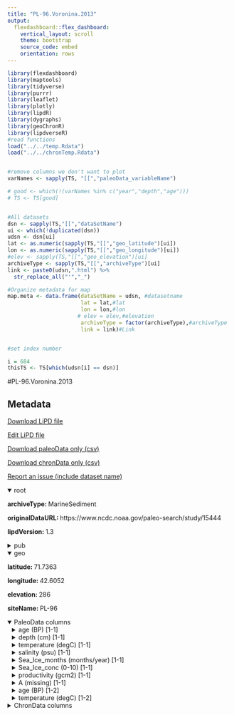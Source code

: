 ```yaml
---
title: "PL-96.Voronina.2013"
output: 
  flexdashboard::flex_dashboard:
    vertical_layout: scroll
    theme: bootstrap
    source_code: embed
    orientation: rows
---
```


```r
library(flexdashboard)
library(maptools)
library(tidyverse)
library(purrr)
library(leaflet)
library(plotly)
library(lipdR)
library(dygraphs)
library(geoChronR)
library(lipdverseR)
#read functions
load("../../temp.Rdata")
load("../../chronTemp.Rdata")


#remove columns we don't want to plot
varNames <- sapply(TS, "[[","paleoData_variableName")

# good <- which(!(varNames %in% c("year","depth","age")))
# TS <- TS[good]


#All datasets
dsn <- sapply(TS,"[[","dataSetName")
ui <- which(!duplicated(dsn))
udsn <- dsn[ui]
lat <- as.numeric(sapply(TS,"[[","geo_latitude")[ui])
lon <- as.numeric(sapply(TS,"[[","geo_longitude")[ui])
#elev <- sapply(TS,"[[","geo_elevation")[ui]
archiveType <- sapply(TS,"[[","archiveType")[ui]
link <- paste0(udsn,".html") %>% 
  str_replace_all("'","_")

#Organize metadata for map
map.meta <- data.frame(dataSetName = udsn, #datasetname
                       lat = lat,#lat
                       lon = lon,#lon
                      # elev = elev,#elevation
                       archiveType = factor(archiveType),#archiveType
                       link = link)#Link


#set index number

i = 684
thisTS <- TS[which(udsn[i] == dsn)]
```
#PL-96.Voronina.2013

Metadata {.sidebar}
-------------------------------------
[Download LiPD file](PL-96.Voronina.2013.lpd)
            

[Edit LiPD file](http://lipd.net/playground?source=http://lipdverse.org/globalHolocene/0_25_5/PL-96.Voronina.2013.lpd)
            

[Download paleoData only (csv)](PL-96.Voronina.2013.csv)
            

[Download chronData only (csv)](PL-96.Voronina.2013-chron.csv)
            

[Report an issue (include dataset name)](https://github.com/nickmckay/LiPDverse/issues)

<details open style="margin-left: 0px">
<summary>root</summary>
<p style="margin-left: 0px"><strong>archiveType: </strong>MarineSediment
<p style="margin-left: 0px"><strong>originalDataURL: </strong>https://www.ncdc.noaa.gov/paleo-search/study/15444
<p style="margin-left: 0px"><strong>lipdVersion: </strong>1.3
</details>
<details>
<summary>pub</summary>
<details style="margin-left: 10px">
<summary>pub1</summary>
<p style="margin-left: 10px"><strong>author: </strong>list(list(name = "Voronina, Elena"), list(name = "Polyak, Leonid"), list(name = "Vernal, Anne De"), list(name = "Peyron, Odile"))
<p style="margin-left: 10px"><strong>journal: </strong>Journal of Quaternary Science
<p style="margin-left: 10px"><strong>volume: </strong>16
<p style="margin-left: 10px"><strong>title: </strong>Holocene variations of sea-surface conditions in the southeastern Barents Sea, reconstructed from dinoflagellate cyst assemblages
</details>
<details style="margin-left: 10px">
<summary>pub2</summary>
<p style="margin-left: 10px"><strong>author: </strong>list(list(name = NA))
</details>
</details>
<details open style="margin-left: 0px">
<summary>geo</summary>
<p style="margin-left: 0px"><strong>latitude: </strong>71.7363
<p style="margin-left: 0px"><strong>longitude: </strong>42.6052
<p style="margin-left: 0px"><strong>elevation: </strong>286
<p style="margin-left: 0px"><strong>siteName: </strong>PL-96
</details>
<details open>
<summary>PaleoData columns</summary>
<details style="margin-left: 10px">
<summary>age (BP) [1-1]</summary>
<p style="margin-left: 10px"><strong>TSid: </strong>PYTWZ8GXD0P
<p style="margin-left: 10px"><strong>variableName: </strong>age
<p style="margin-left: 10px"><strong>units: </strong>BP
</details>
<details style="margin-left: 10px">
<summary>depth (cm) [1-1]</summary>
<p style="margin-left: 10px"><strong>TSid: </strong>PYTI5SXUJQP
<p style="margin-left: 10px"><strong>variableName: </strong>depth
<p style="margin-left: 10px"><strong>units: </strong>cm
</details>
<details style="margin-left: 10px">
<summary>temperature (degC) [1-1]</summary>
<p style="margin-left: 10px"><strong>TSid: </strong>PYTWQAQ2RWC
<p style="margin-left: 10px"><strong>variableName: </strong>temperature
<p style="margin-left: 10px"><strong>units: </strong>degC
<p style="margin-left: 10px"><strong>useInGlobalTemperatureAnalysis: </strong>FALSE
<details>
<summary>interpretation</summary>
<details style="margin-left: 20px">
<summary>1</summary>
<p style="margin-left: 20px"><strong>interpDirection: </strong>1
<p style="margin-left: 20px"><strong>scope: </strong>climate
<p style="margin-left: 20px"><strong>seasonality: </strong>Summer
<p style="margin-left: 20px"><strong>variable: </strong>T
<p style="margin-left: 20px"><strong>variableDetail: </strong>sea@surface
<p style="margin-left: 20px"><strong>variableDetailOriginal: </strong>SST
</details>
</details>
</details>
<details style="margin-left: 10px">
<summary>salinity (psu) [1-1]</summary>
<p style="margin-left: 10px"><strong>TSid: </strong>PYTU3GAW25K
<p style="margin-left: 10px"><strong>variableName: </strong>salinity
<p style="margin-left: 10px"><strong>units: </strong>psu
<p style="margin-left: 10px"><strong>useInGlobalTemperatureAnalysis: </strong>FALSE
<details>
<summary>interpretation</summary>
<details style="margin-left: 20px">
<summary>1</summary>
<p style="margin-left: 20px"><strong>interpDirection: </strong>1
<p style="margin-left: 20px"><strong>scope: </strong>climate
<p style="margin-left: 20px"><strong>seasonality: </strong>Summer
<p style="margin-left: 20px"><strong>variable: </strong>S
<p style="margin-left: 20px"><strong>variableDetail: </strong>SSS
</details>
</details>
</details>
<details style="margin-left: 10px">
<summary>Sea_Ice_months (months/year) [1-1]</summary>
<p style="margin-left: 10px"><strong>TSid: </strong>PYTVUFKHFWU
<p style="margin-left: 10px"><strong>variableName: </strong>Sea_Ice_months
<p style="margin-left: 10px"><strong>units: </strong>months/year
<p style="margin-left: 10px"><strong>useInGlobalTemperatureAnalysis: </strong>TRUE
<details>
<summary>interpretation</summary>
<details style="margin-left: 20px">
<summary>1</summary>
<p style="margin-left: 20px"><strong>interpDirection: </strong>1
<p style="margin-left: 20px"><strong>scope: </strong>climate
<p style="margin-left: 20px"><strong>seasonality: </strong>ANN
<p style="margin-left: 20px"><strong>variable: </strong>ICE
<p style="margin-left: 20px"><strong>variableDetail: </strong>sea@surface
</details>
</details>
</details>
<details style="margin-left: 10px">
<summary>Sea_Ice_conc (0-10) [1-1]</summary>
<p style="margin-left: 10px"><strong>TSid: </strong>PYTYUAZKP1K
<p style="margin-left: 10px"><strong>variableName: </strong>Sea_Ice_conc
<p style="margin-left: 10px"><strong>units: </strong>0-10
<p style="margin-left: 10px"><strong>useInGlobalTemperatureAnalysis: </strong>FALSE
<details>
<summary>interpretation</summary>
<details style="margin-left: 20px">
<summary>1</summary>
<p style="margin-left: 20px"><strong>interpDirection: </strong>1
<p style="margin-left: 20px"><strong>scope: </strong>climate
<p style="margin-left: 20px"><strong>seasonality: </strong>ANN
<p style="margin-left: 20px"><strong>variable: </strong>ICE
<p style="margin-left: 20px"><strong>variableDetail: </strong>sea@surface
</details>
</details>
</details>
<details style="margin-left: 10px">
<summary>productivity (gcm2) [1-1]</summary>
<p style="margin-left: 10px"><strong>TSid: </strong>PYT7R9KY9Q7
<p style="margin-left: 10px"><strong>variableName: </strong>productivity
<p style="margin-left: 10px"><strong>units: </strong>gcm2
<p style="margin-left: 10px"><strong>useInGlobalTemperatureAnalysis: </strong>FALSE
</details>
<details style="margin-left: 10px">
<summary>A (missing) [1-1]</summary>
<p style="margin-left: 10px"><strong>TSid: </strong>PYT1E9TEHIG
<p style="margin-left: 10px"><strong>variableName: </strong>A
<p style="margin-left: 10px"><strong>units: </strong>missing
<p style="margin-left: 10px"><strong>useInGlobalTemperatureAnalysis: </strong>FALSE
</details>
<details style="margin-left: 10px">
<summary>age (BP) [1-2]</summary>
<p style="margin-left: 10px"><strong>TSid: </strong>PYTWOQMC5V3
<p style="margin-left: 10px"><strong>variableName: </strong>age
<p style="margin-left: 10px"><strong>units: </strong>BP
</details>
<details style="margin-left: 10px">
<summary>temperature (degC) [1-2]</summary>
<p style="margin-left: 10px"><strong>TSid: </strong>PYTE6TL93XT
<p style="margin-left: 10px"><strong>variableName: </strong>temperature
<p style="margin-left: 10px"><strong>units: </strong>degC
<p style="margin-left: 10px"><strong>useInGlobalTemperatureAnalysis: </strong>TRUE
<details>
<summary>interpretation</summary>
<details style="margin-left: 20px">
<summary>1</summary>
<p style="margin-left: 20px"><strong>interpDirection: </strong>1
<p style="margin-left: 20px"><strong>scope: </strong>climate
<p style="margin-left: 20px"><strong>seasonality: </strong>winter+summer
<p style="margin-left: 20px"><strong>variable: </strong>T
<p style="margin-left: 20px"><strong>variableDetail: </strong>sea@surface
<p style="margin-left: 20px"><strong>variableDetailOriginal: </strong>SST
</details>
</details>
</details>
<details>
<summary>ChronData columns</summary>
<details style="margin-left: 10px">
<summary>depth (cm)</summary>
<p style="margin-left: 10px"><strong>TSid: </strong>PYT4MY4N028
<p style="margin-left: 10px"><strong>variableName: </strong>depth
<p style="margin-left: 10px"><strong>units: </strong>cm
</details>
<details style="margin-left: 10px">
<summary>age14C (bp)</summary>
<p style="margin-left: 10px"><strong>TSid: </strong>PYTYS70I5Y0
<p style="margin-left: 10px"><strong>variableName: </strong>age14C
<p style="margin-left: 10px"><strong>units: </strong>bp
</details>
<details style="margin-left: 10px">
<summary>age_error_orig (years)</summary>
<p style="margin-left: 10px"><strong>TSid: </strong>PYT9LE2XZOU
<p style="margin-left: 10px"><strong>variableName: </strong>age_error_orig
<p style="margin-left: 10px"><strong>units: </strong>years
</details>
<details style="margin-left: 10px">
<summary>age_error (1_s)</summary>
<p style="margin-left: 10px"><strong>TSid: </strong>PYTSXV8M2SW
<p style="margin-left: 10px"><strong>variableName: </strong>age_error
<p style="margin-left: 10px"><strong>units: </strong>1_s
</details>
<details style="margin-left: 10px">
<summary>deltaR (years)</summary>
<p style="margin-left: 10px"><strong>TSid: </strong>PYTIBFI7AI5
<p style="margin-left: 10px"><strong>variableName: </strong>deltaR
<p style="margin-left: 10px"><strong>units: </strong>years
</details>
<details style="margin-left: 10px">
<summary>deltaR_error (years)</summary>
<p style="margin-left: 10px"><strong>TSid: </strong>PYT0FOFPO6A
<p style="margin-left: 10px"><strong>variableName: </strong>deltaR_error
<p style="margin-left: 10px"><strong>units: </strong>years
</details>
<details style="margin-left: 10px">
<summary>age_type ()</summary>
<p style="margin-left: 10px"><strong>TSid: </strong>PYTJBI343AM
<p style="margin-left: 10px"><strong>variableName: </strong>age_type
</details>
<details style="margin-left: 10px">
<summary>core_name ()</summary>
<p style="margin-left: 10px"><strong>TSid: </strong>PYTRQC6CLCT
<p style="margin-left: 10px"><strong>variableName: </strong>core_name
</details>
<details style="margin-left: 10px">
<summary>lab_id ()</summary>
<p style="margin-left: 10px"><strong>TSid: </strong>PYT6VVWDZIA
<p style="margin-left: 10px"><strong>variableName: </strong>lab_id
</details>
<details style="margin-left: 10px">
<summary>material_dated ()</summary>
<p style="margin-left: 10px"><strong>TSid: </strong>PYTPUUW63M4
<p style="margin-left: 10px"><strong>variableName: </strong>material_dated
</details>
<details style="margin-left: 10px">
<summary>original_reference ()</summary>
<p style="margin-left: 10px"><strong>TSid: </strong>PYTXKXHEFJW
<p style="margin-left: 10px"><strong>variableName: </strong>original_reference
</details>

Row {.tabset .tabset-fade}
-----------------------------------------------------------------------

### Sitemap

```r
  map.meta.split <- split(map.meta, map.meta$archiveType)


factpal <- colorFactor("Paired",map.meta$archiveType)
buff <- 15
l <- leaflet() %>% 
  addTiles() %>% 
  fitBounds(map.meta$lon[i]-buff,map.meta$lat[i]-buff,map.meta$lon[i]+buff,map.meta$lat[i]+buff)
  

  
  
names(map.meta.split) %>%
  purrr::walk( function(df) {
    l <<- l %>%
      addMarkers(data=map.meta.split[[df]],
                 lng=~lon, lat=~lat,
                 label=~as.character(archiveType),
                 popup=~paste(str_c('Dataset: <a href="',link,'">',dataSetName,'</a>'),
                                 # str_c("Elevation: ",elev),
                                  str_c("Archive Type: ",archiveType),
                                  sep = "<br>"),
                 group = df,
                 clusterOptions = markerClusterOptions(removeOutsideVisibleBounds = F),
                 labelOptions = labelOptions(noHide = F,
                                             direction = 'auto'))
  })

l %>%
  addLayersControl(position = "bottomleft",
    overlayGroups = names(map.meta.split),
    options = layersControlOptions(collapsed = FALSE,
                                   opacity = 0.8)
  )
```

### Search the LiPDverse (Beta! doesn't work well yet)
```r
#Add google search bar
htmltools::includeHTML("../../googleSearchChunk.html")
```


Row {.tabset .tabset-fade}
-----------------------------------------------------------------------

### temperature (degC)
```r
plotCol(thisTS,ind = 3)
```

### salinity (psu)
```r
plotCol(thisTS,ind = 4)
```

### Sea_Ice_months (months/year)
```r
plotCol(thisTS,ind = 5)
```

### Sea_Ice_conc (0-10)
```r
plotCol(thisTS,ind = 6)
```

### productivity (gcm2)
```r
plotCol(thisTS,ind = 7)
```

### A (missing)
```r
plotCol(thisTS,ind = 8)
```

### temperature (degC)
```r
plotCol(thisTS,ind = 9)
```

Row {.tabset .tabset-fade}
-----------------------------------------------------------------------

### depth (cm)
```r
plotCol(chronTS,ind = 1)
```

### age14C (bp)
```r
plotCol(chronTS,ind = 2)
```

### age_error_orig (years)
```r
plotCol(chronTS,ind = 3)
```

### age_error (1_s)
```r
plotCol(chronTS,ind = 4)
```

### deltaR (years)
```r
plotCol(chronTS,ind = 5)
```

### deltaR_error (years)
```r
plotCol(chronTS,ind = 6)
```

### age_type ()
```r
plotCol(chronTS,ind = 7)
```

### core_name ()
```r
plotCol(chronTS,ind = 8)
```

### lab_id ()
```r
plotCol(chronTS,ind = 9)
```

### material_dated ()
```r
plotCol(chronTS,ind = 10)
```

### original_reference ()
```r
plotCol(chronTS,ind = 11)
```
